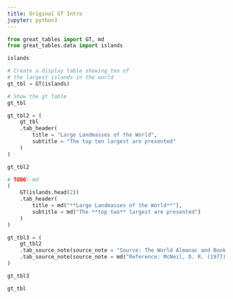 ```yaml
---
title: Original GT Intro
jupyter: python3
---
```


```python
from great_tables import GT, md
from great_tables.data import islands
```

```python
islands
```

```python
# Create a display table showing ten of
# the largest islands in the world
gt_tbl = GT(islands)

# Show the gt Table
gt_tbl
```


```python
gt_tbl2 = (
    gt_tbl
    .tab_header(
        title = "Large Landmasses of the World",
        subtitle = "The top ten largest are presented"
    )
)

gt_tbl2
```


```python
# TODO: md
(
    GT(islands.head(2))
    .tab_header(
        title = md("**Large Landmasses of the World**"),
        subtitle = md("The **top two** largest are presented")
    )
)
```


```python
gt_tbl3 = (
    gt_tbl2
    .tab_source_note(source_note = "Source: The World Almanac and Book of Facts, 1975, page 406.")
    .tab_source_note(source_note = md("Reference: McNeil, D. R. (1977) *Interactive Data Analysis*. Wiley."))
)

gt_tbl3
```


```python
gt_tbl
```
